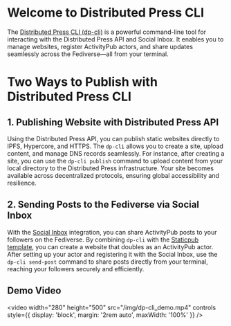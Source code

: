 
# Welcome to Distributed Press CLI
The [Distributed Press CLI (dp-cli)](https://github.com/hyphacoop/distributed-press-cli/) is a powerful command-line tool for interacting with the Distributed Press API and Social Inbox. It enables you to manage websites, register ActivityPub actors, and share updates seamlessly across the Fediverse—all from your terminal.

# Two Ways to Publish with Distributed Press CLI
## 1. Publishing Website with Distributed Press API
Using the Distributed Press API, you can publish static websites directly to IPFS, Hypercore, and HTTPS. The `dp-cli` allows you to create a site, upload content, and manage DNS records seamlessly. For instance, after creating a site, you can use the `dp-cli publish` command to upload content from your local directory to the Distributed Press infrastructure. Your site becomes available across decentralized protocols, ensuring global accessibility and resilience.

## 2. Sending Posts to the Fediverse via Social Inbox
With the [Social Inbox](/social-inbox) integration, you can share ActivityPub posts to your followers on the Fediverse. By combining `dp-cli` with the [Staticpub template](https://github.com/hyphacoop/staticpub.distributed.press), you can create a website that doubles as an ActivityPub actor. After setting up your actor and registering it with the Social Inbox, use the `dp-cli send-post` command to share posts directly from your terminal, reaching your followers securely and efficiently.

## Demo Video
<video width="280" height="500" src="/img/dp-cli_demo.mp4" controls style={{ display: 'block', margin: '2rem auto', maxWidth: '100%' }} />
